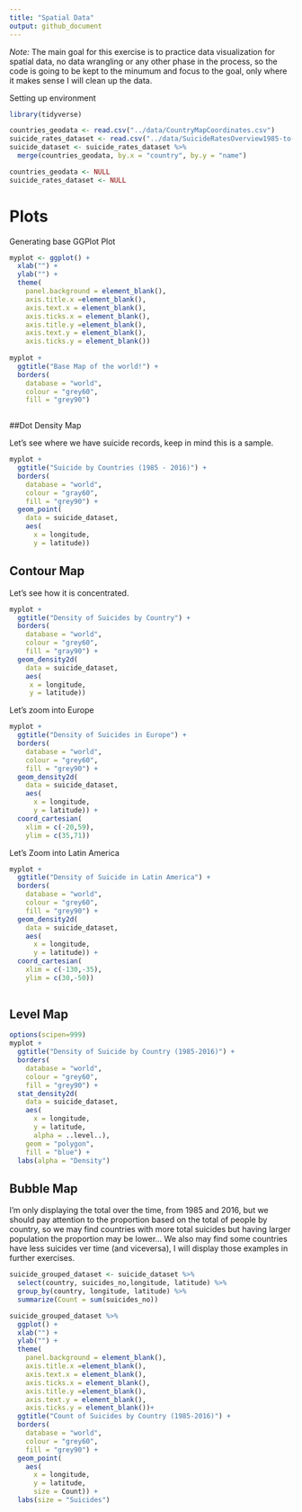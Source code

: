```yaml
---
title: "Spatial Data"
output: github_document
---
```


*Note:* The main goal for this exercise is to practice data visualization for spatial data, no data wrangling or any other phase in the process, so the code is going to be kept to the minumum and focus to the goal, only where it makes sense I will clean up the data.

Setting up environment
```r
library(tidyverse)

countries_geodata <- read.csv("../data/CountryMapCoordinates.csv")
suicide_rates_dataset <- read.csv("../data/SuicideRatesOverview1985-to-2016.csv")
suicide_dataset <- suicide_rates_dataset %>%
  merge(countries_geodata, by.x = "country", by.y = "name")

countries_geodata <- NULL
suicide_rates_dataset <- NULL

```

# Plots

Generating base GGPlot Plot

```r
myplot <- ggplot() +
  xlab("") +
  ylab("") +
  theme(
    panel.background = element_blank(),
    axis.title.x =element_blank(),
    axis.text.x = element_blank(),
    axis.ticks.x = element_blank(),
    axis.title.y =element_blank(),
    axis.text.y = element_blank(),
    axis.ticks.y = element_blank())
  
myplot +
  ggtitle("Base Map of the world!") +
  borders(
    database = "world",
    colour = "grey60",
    fill = "grey90")
  
```

##Dot Density Map

Let's see where we have suicide records, keep in mind this is a sample.

```r
myplot +
  ggtitle("Suicide by Countries (1985 - 2016)") +
  borders(
    database = "world",
    colour = "gray60",
    fill = "grey90") +
  geom_point(
    data = suicide_dataset,
    aes(
      x = longitude,
      y = latitude))
```

## Contour Map
Let's see how it is concentrated.

```r
myplot +
  ggtitle("Density of Suicides by Country") +
  borders(
    database = "world",
    colour = "grey60",
    fill = "gray90") +
  geom_density2d(
    data = suicide_dataset,
    aes(
     x = longitude,
     y = latitude))
```

Let's zoom into Europe

```r
myplot +
  ggtitle("Density of Suicides in Europe") +
  borders(
    database = "world",
    colour = "grey60",
    fill = "grey90") +
  geom_density2d(
    data = suicide_dataset,
    aes(
      x = longitude,
      y = latitude)) +
  coord_cartesian(
    xlim = c(-20,59),
    ylim = c(35,71))
```

Let's Zoom into Latin America

```r
myplot +
  ggtitle("Density of Suicide in Latin America") +
  borders(
    database = "world",
    colour = "grey60",
    fill = "grey90") +
  geom_density2d(
    data = suicide_dataset,
    aes(
      x = longitude,
      y = latitude)) +
  coord_cartesian(
    xlim = c(-130,-35),
    ylim = c(30,-50))
  
```

## Level Map

```r
options(scipen=999)
myplot +
  ggtitle("Density of Suicide by Country (1985-2016)") +
  borders(
    database = "world",
    colour = "grey60",
    fill = "grey90") +
  stat_density2d(
    data = suicide_dataset,
    aes(
      x = longitude,
      y = latitude,
      alpha = ..level..),
    geom = "polygon",
    fill = "blue") +
  labs(alpha = "Density")
```

## Bubble Map

I'm only displaying the total over the time, from 1985 and 2016, but we should pay attention to the proportion based on the total of people by country, so we may find countries with more total suicides but having larger population the proportion may be lower... We also may find some countries have less suicides ver time (and viceversa), I will display those examples in further exercises.

```r

suicide_grouped_dataset <- suicide_dataset %>%
  select(country, suicides_no,longitude, latitude) %>%
  group_by(country, longitude, latitude) %>%
  summarize(Count = sum(suicides_no))

suicide_grouped_dataset %>%
  ggplot() +
  xlab("") +
  ylab("") +
  theme(
    panel.background = element_blank(),
    axis.title.x =element_blank(),
    axis.text.x = element_blank(),
    axis.ticks.x = element_blank(),
    axis.title.y =element_blank(),
    axis.text.y = element_blank(),
    axis.ticks.y = element_blank())+
  ggtitle("Count of Suicides by Country (1985-2016)") +
  borders(
    database = "world",
    colour = "grey60",
    fill = "grey90") +
  geom_point(
    aes(
      x = longitude,
      y = latitude,
      size = Count)) +
  labs(size = "Suicides")
```
